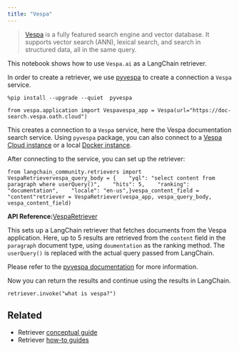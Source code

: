 ```yaml
---
title: "Vespa"
---
```


> [Vespa](https://vespa.ai/) is a fully featured search engine and vector database. It supports vector search (ANN), lexical search, and search in structured data, all in the same query.

This notebook shows how to use `Vespa.ai` as a LangChain retriever.

In order to create a retriever, we use [pyvespa](https://pyvespa.readthedocs.io/en/latest/index.html) to create a connection a `Vespa` service.

```
%pip install --upgrade --quiet  pyvespa
```

```
from vespa.application import Vespavespa_app = Vespa(url="https://doc-search.vespa.oath.cloud")
```

This creates a connection to a `Vespa` service, here the Vespa documentation search service. Using `pyvespa` package, you can also connect to a [Vespa Cloud instance](https://pyvespa.readthedocs.io/en/latest/deploy-vespa-cloud.html) or a local [Docker instance](https://pyvespa.readthedocs.io/en/latest/deploy-docker.html).

After connecting to the service, you can set up the retriever:

```
from langchain_community.retrievers import VespaRetrievervespa_query_body = {    "yql": "select content from paragraph where userQuery()",    "hits": 5,    "ranking": "documentation",    "locale": "en-us",}vespa_content_field = "content"retriever = VespaRetriever(vespa_app, vespa_query_body, vespa_content_field)
```

**API Reference:**[VespaRetriever](https://python.langchain.com/api_reference/community/retrievers/langchain_community.retrievers.vespa_retriever.VespaRetriever.html)

This sets up a LangChain retriever that fetches documents from the Vespa application. Here, up to 5 results are retrieved from the `content` field in the `paragraph` document type, using `doumentation` as the ranking method. The `userQuery()` is replaced with the actual query passed from LangChain.

Please refer to the [pyvespa documentation](https://pyvespa.readthedocs.io/en/latest/getting-started-pyvespa.html#Query) for more information.

Now you can return the results and continue using the results in LangChain.

```
retriever.invoke("what is vespa?")
```

## Related

* Retriever [conceptual guide](/src/oss/concepts/retrievers)
* Retriever [how-to guides](/src/oss/how_to/#retrievers)

